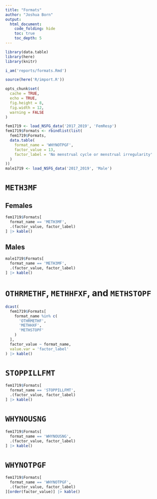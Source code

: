 ```yaml
---
title: "Formats"
author: "Joshua Born"
output:
  html_document:
    code_folding: hide
    toc: true
    toc_depth: 5
---
```


```r
library(data.table)
library(here)
library(knitr)

i_am('reports/formats.Rmd')

source(here('R/import.R'))

opts_chunk$set(
  cache = TRUE,
  echo = TRUE,
  fig.height = 8,
  fig.width = 12,
  warning = FALSE
)
```

```r
fem1719 <- load_NSFG_data('2017_2019', 'FemResp')
fem1719$Formats <- rbindlist(list(
  fem1719$Formats,
  data.table(
    format_name = 'WHYNOTPGF',
    factor_value = 13,
    factor_label = 'No menstrual cycle or menstrual irregularity'
  )
))
male1719 <- load_NSFG_data('2017_2019', 'Male')
```

# `METH3MF`

## Females

```r
fem1719$Formats[
  format_name == 'METH3MF',
  .(factor_value, factor_label)
] |> kable()
```

## Males

```r
male1719$Formats[
  format_name == 'METH3MF',
  .(factor_value, factor_label)
] |> kable()
```

# `OTHRMETHF`, `METHHFXF`, and `METHSTOPF`

```r
dcast(
  fem1719$Formats[
    format_name %in% c(
      'OTHRMETHF',
      'METHHXF',
      'METHSTOPF'
    )
  ],
  factor_value ~ format_name,
  value.var = 'factor_label'
) |> kable()
```

# `STOPPILLFMT`

```r
fem1719$Formats[
  format_name == 'STOPPILLFMT',
  .(factor_value, factor_label)
] |> kable()
```

# `WHYNOUSNG`

```r
fem1719$Formats[
  format_name == 'WHYNOUSNG',
  .(factor_value, factor_label)
] |> kable()
```

# `WHYNOTPGF`

```r
fem1719$Formats[
  format_name == 'WHYNOTPGF',
  .(factor_value, factor_label)
][order(factor_value)] |> kable()
```